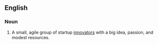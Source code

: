 ==English==

===Noun===
{{head|en|noun|head=[[three]] [[guy]]s [[in]] [[a]] [[garage]]}}

# {{set phrase}} A small, agile group of startup [[innovator]]s with a big idea, passion, and modest resources.